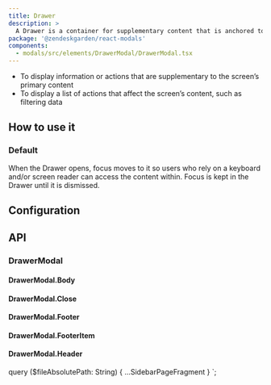 ```yaml
---
title: Drawer
description: >
  A Drawer is a container for supplementary content that is anchored to the edge of a page.
package: '@zendeskgarden/react-modals'
components:
  - modals/src/elements/DrawerModal/DrawerModal.tsx
---
```


<Usage>
  <Use>
    <ul>
      <li>
        To display information or actions that are supplementary to the screen’s primary content
      </li>
      <li>To display a list of actions that affect the screen’s content, such as filtering data</li>
    </ul>
  </Use>
</Usage>

## How to use it

### Default

When the Drawer opens, focus moves to it so users who rely on a keyboard and/or
screen reader can access the content within. Focus is kept in the Drawer until
it is dismissed.


<CodeExample code={DefaultCode}>
  <Default />
</CodeExample>

## Configuration

<Configuration reactPackage={props.data.mdx.package} components={props.data.mdx.components} />

## API


### DrawerModal

<Component components={props.data.mdx.components} componentName="drawerModal" />

<PropSheet components={props.data.mdx.components} componentName="drawerModal" />

#### DrawerModal.Body

<Component components={COMPONENTS} componentName="drawerModal.body" />

#### DrawerModal.Close

<Component components={COMPONENTS} componentName="drawerModal.close" />

#### DrawerModal.Footer

<Component components={COMPONENTS} componentName="drawerModal.footer" />

#### DrawerModal.FooterItem

<Component components={COMPONENTS} componentName="drawerModal.footerItem" />

#### DrawerModal.Header

<Component components={COMPONENTS} componentName="drawerModal.header" />


  query ($fileAbsolutePath: String) {
    ...SidebarPageFragment
  }
`;
